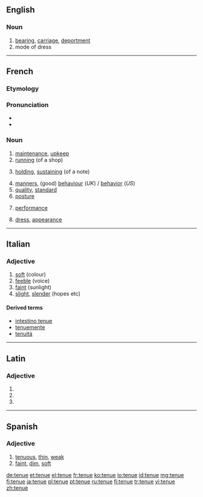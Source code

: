 ==English==

===Noun===
{{en-noun}}

# [[bearing]], [[carriage]], [[deportment]]
# mode of dress

----

==French==

===Etymology===
{{feminine past participle of|tenir|lang=fr}}

===Pronunciation===
* {{IPA|/təny/|lang=fr}}
* {{audio|Fr-tenue.ogg|Audio}}

===Noun===
{{fr-noun|f}}

# [[maintenance]], [[upkeep]]
# [[running]] (of a shop)
# {{music|lang=fr}} [[holding]], [[sustaining]] (of a note)
# [[manners]], (good) [[behaviour]] (''UK'') / [[behavior]] (''US'')
# [[quality]], [[standard]]
# [[posture]]
# {{finance|lang=fr}} [[performance]]
# [[dress]], [[appearance]]

----

==Italian==

===Adjective===
{{it-adj|tenu|e|i}}

# [[soft]] (colour)
# [[feeble]] (voice)
# [[faint]] (sunlight)
# [[slight]], [[slender]] (hopes etc)

====Derived terms====
* [[intestino tenue]]
* [[tenuemente]]
* [[tenuità]]

----

==Latin==

===Adjective===
{{la-adj-form|tenue}}

# {{inflection of|tenuis|tenuis|nom|n|s|lang=la}}
# {{inflection of|tenuis|tenuis|acc|n|s|lang=la}}
# {{inflection of|tenuis|tenuis|voc|n|s|lang=la}}

----

==Spanish==

===Adjective===
{{es-adj}}

# [[tenuous]], [[thin]], [[weak]]
# [[faint]], [[dim]], [[soft]]

[[de:tenue]]
[[et:tenue]]
[[el:tenue]]
[[fr:tenue]]
[[ko:tenue]]
[[io:tenue]]
[[id:tenue]]
[[mg:tenue]]
[[fj:tenue]]
[[ja:tenue]]
[[pl:tenue]]
[[pt:tenue]]
[[ru:tenue]]
[[fi:tenue]]
[[tr:tenue]]
[[vi:tenue]]
[[zh:tenue]]